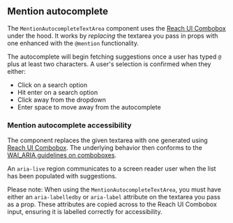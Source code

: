 ## Mention autocomplete

The `MentionAutocompleteTextArea` component uses the
[Reach UI Combobox](https://reach.tech/combobox/) under the hood. It works by
_replacing_ the textarea you pass in props with one enhanced with the `@mention`
functionality.

The autocomplete will begin fetching suggestions once a user has typed `@` plus
at least two characters. A user&apos;s selection is confirmed when they either:

- Click on a search option
- Hit enter on a search option
- Click away from the dropdown
- Enter space to move away from the autocomplete

### Mention autocomplete accessibility

The component replaces the given textarea with one generated using
[Reach UI Combobox](https://reach.tech/combobox/). The underlying behavior then
conforms to the
[WAI_ARIA guidelines on comboboxes](https://www.w3.org/TR/wai-aria-practices-1.2/#combobox).

An `aria-live` region communicates to a screen reader user when the list has
been populated with suggestions.

Please note: When using the `MentionAutocompleteTextArea`, you must have either
an `aria-labelledby` or `aria-label` attribute on the textarea you pass as a
prop. These attributes are copied across to the Reach UI Combobox input,
ensuring it is labelled correctly for accessibility.
